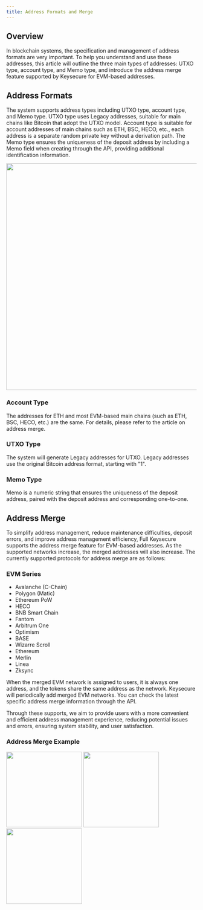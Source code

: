 ```yaml
---
title: Address Formats and Merge
---
```



## Overview

In blockchain systems, the specification and management of address formats are very important. To help you understand and use these addresses, this article will outline the three main types of addresses: UTXO type, account type, and Memo type, and introduce the address merge feature supported by Keysecure for EVM-based addresses.

## Address Formats

The system supports address types including UTXO type, account type, and Memo type. UTXO type uses Legacy addresses, suitable for main chains like Bitcoin that adopt the UTXO model. Account type is suitable for account addresses of main chains such as ETH, BSC, HECO, etc., each address is a separate random private key without a derivation path. The Memo type ensures the uniqueness of the deposit address by including a Memo field when creating through the API, providing additional identification information.

<div className="w-full flex items-center justify-center">
    <img src="/images/help-center/addresstype.png" width="600"/>
</div>

### Account Type

The addresses for ETH and most EVM-based main chains (such as ETH, BSC, HECO, etc.) are the same. For details, please refer to the article on address merge.

### UTXO Type

The system will generate Legacy addresses for UTXO. Legacy addresses use the original Bitcoin address format, starting with "1".

### Memo Type

Memo is a numeric string that ensures the uniqueness of the deposit address, paired with the deposit address and corresponding one-to-one.

## Address Merge

To simplify address management, reduce maintenance difficulties, deposit errors, and improve address management efficiency, Full Keysecure supports the address merge feature for EVM-based addresses. As the supported networks increase, the merged addresses will also increase. The currently supported protocols for address merge are as follows:

### EVM Series

- Avalanche (C-Chain)
- Polygon (Matic)
- Ethereum PoW
- HECO
- BNB Smart Chain
- Fantom
- Arbitrum One
- Optimism
- BASE
- Wizarre Scroll
- Ethereum
- Merlin
- Linea
- Zksync

When the merged EVM network is assigned to users, it is always one address, and the tokens share the same address as the network. Keysecure will periodically add merged EVM networks. You can check the latest specific address merge information through the API.

Through these supports, we aim to provide users with a more convenient and efficient address management experience, reducing potential issues and errors, ensuring system stability, and user satisfaction.

### Address Merge Example

 <div className="w-full flex items-center justify-center">
    <CardGroup cols={3}>
        <img src="/images/help-center/addresssample1.png" width="200"/>
        <img src="/images/help-center/addresssample2.png" width="200"/>
        <img src="/images/help-center/addresssample3.png" width="200"/>
    </CardGroup>
</div>
